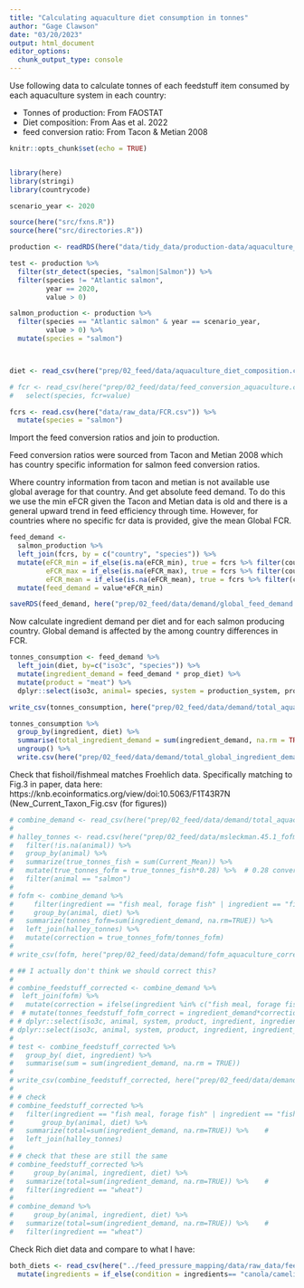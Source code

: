 ```yaml
---
title: "Calculating aquaculture diet consumption in tonnes"
author: "Gage Clawson"
date: "03/20/2023"
output: html_document
editor_options: 
  chunk_output_type: console
---
```


Use following data to calculate tonnes of each feedstuff item consumed by each aquaculture system in each country:

* Tonnes of production: From FAOSTAT
* Diet composition: From Aas et al. 2022
* feed conversion ratio: From Tacon & Metian 2008

```r
knitr::opts_chunk$set(echo = TRUE)


library(here)
library(stringi)
library(countrycode)

scenario_year <- 2020

source(here("src/fxns.R"))
source(here("src/directories.R"))
```


```r

production <- readRDS(here("data/tidy_data/production-data/aquaculture_production_tidy.rds")) 

test <- production %>%
  filter(str_detect(species, "salmon|Salmon")) %>%
  filter(species != "Atlantic salmon",
         year == 2020, 
         value > 0)

salmon_production <- production %>%
  filter(species == "Atlantic salmon" & year == scenario_year,
         value > 0) %>%
  mutate(species = "salmon")



diet <- read_csv(here("prep/02_feed/data/aquaculture_diet_composition.csv"))

# fcr <- read_csv(here("prep/02_feed/data/feed_conversion_aquaculture.csv")) %>%
#   select(species, fcr=value)

fcrs <- read.csv(here("data/raw_data/FCR.csv")) %>%
  mutate(species = "salmon")

```

Import the feed conversion ratios and join to production. 

Feed conversion ratios were sourced from Tacon and Metian 2008 which has country specific information for salmon feed conversion ratios.

Where country information from tacon and metian is not available use global average for that country. And get absolute feed demand. To do this we use the min eFCR given the Tacon and Metian data is old and there is a general upward trend in feed efficiency through time. However, for countries where no specific fcr data is provided, give the mean Global FCR.


```r
feed_demand <- 
  salmon_production %>%
  left_join(fcrs, by = c("country", "species")) %>%
  mutate(eFCR_min = if_else(is.na(eFCR_min), true = fcrs %>% filter(country=="Globe") %>% pull(eFCR_mean), false = eFCR_min),
         eFCR_max = if_else(is.na(eFCR_max), true = fcrs %>% filter(country=="Globe") %>% pull(eFCR_mean), false = eFCR_max),
         eFCR_mean = if_else(is.na(eFCR_mean), true = fcrs %>% filter(country=="Globe") %>% pull(eFCR_mean), false = eFCR_mean)) %>% 
  mutate(feed_demand = value*eFCR_min)

saveRDS(feed_demand, here("prep/02_feed/data/demand/global_feed_demand.rds"))
```


Now calculate ingredient demand per diet and for each salmon producing country. Global demand is affected by the among country differences in FCR.

```r

tonnes_consumption <- feed_demand %>%
  left_join(diet, by=c("iso3c", "species")) %>%
  mutate(ingredient_demand = feed_demand * prop_diet) %>%
  mutate(product = "meat") %>%
  dplyr::select(iso3c, animal= species, system = production_system, product, ingredient = raw_name, ingredient_demand, diet) 

write_csv(tonnes_consumption, here("prep/02_feed/data/demand/total_aquaculture_ingredient_demand.csv")) 

tonnes_consumption %>%
  group_by(ingredient, diet) %>%
  summarise(total_ingredient_demand = sum(ingredient_demand, na.rm = TRUE)) %>%
  ungroup() %>%
  write.csv(here("prep/02_feed/data/demand/total_global_ingredient_demand.csv"), row.names = FALSE)

```

Check that fishoil/fishmeal matches Froehlich data.
Specifically matching to Fig.3 in paper, data here: https://knb.ecoinformatics.org/view/doi:10.5063/F1T43R7N
(New_Current_Taxon_Fig.csv (for figures))

```r

# combine_demand <- read_csv(here("prep/02_feed/data/demand/total_aquaculture_ingredient_demand.csv"))
# 
# halley_tonnes <- read.csv(here("prep/02_feed/data/msleckman.45.1_fofm_consumption.csv")) %>%
#   filter(!is.na(animal)) %>%
#   group_by(animal) %>%
#   summarize(true_tonnes_fish = sum(Current_Mean)) %>%
#   mutate(true_tonnes_fofm = true_tonnes_fish*0.28) %>%  # 0.28 converts tonnes fish to fofm
#   filter(animal == "salmon")
# 
# fofm <- combine_demand %>%
#     filter(ingredient == "fish meal, forage fish" | ingredient == "fish oil, forage fish" | ingredient == "fish meal, cut offs" | ingredient == "fish oil, cut offs") %>%
#     group_by(animal, diet) %>%
#   summarize(tonnes_fofm=sum(ingredient_demand, na.rm=TRUE)) %>%
#   left_join(halley_tonnes) %>%
#   mutate(correction = true_tonnes_fofm/tonnes_fofm)
# 
# write_csv(fofm, here("prep/02_feed/data/demand/fofm_aquaculture_corrected_consumption.csv"))

```


```r

# ## I actually don't think we should correct this? 
# 
# combine_feedstuff_corrected <- combine_demand %>%
#  left_join(fofm) %>%
#   mutate(correction = ifelse(ingredient %in% c("fish meal, forage fish", "fish oil, forage fish", "fish oil, cut offs", "fish meal, cut offs" ) , correction, 1)) %>%
#  # mutate(tonnes_feedstuff_fofm_correct = ingredient_demand*correction) %>%
# # dplyr::select(iso3c, animal, system, product, ingredient, ingredient_demand=tonnes_feedstuff_fofm_correct, diet)
# dplyr::select(iso3c, animal, system, product, ingredient, ingredient_demand, diet)
# 
# test <- combine_feedstuff_corrected %>%
#   group_by( diet, ingredient) %>%
#   summarise(sum = sum(ingredient_demand, na.rm = TRUE))
# 
# write_csv(combine_feedstuff_corrected, here("prep/02_feed/data/demand/total_aquaculture_ingredient_demand_corrected.csv"))    
# 
# # check
# combine_feedstuff_corrected %>%
#   filter(ingredient == "fish meal, forage fish" | ingredient == "fish oil, forage fish" | ingredient == "fish meal, cut offs" | ingredient == "fish oil, cut offs" ) %>%
#       group_by(animal, diet) %>%
#   summarize(total=sum(ingredient_demand, na.rm=TRUE)) %>%    #
#   left_join(halley_tonnes)
# 
# # check that these are still the same
# combine_feedstuff_corrected %>%
#     group_by(animal, ingredient, diet) %>%
#   summarize(total=sum(ingredient_demand, na.rm=TRUE)) %>%    #
#   filter(ingredient == "wheat") 
# 
# combine_demand %>%
#     group_by(animal, ingredient, diet) %>%
#   summarize(total=sum(ingredient_demand, na.rm=TRUE)) %>%    #
#   filter(ingredient == "wheat") 


```


Check Rich diet data and compare to what I have: 


```r
both_diets <- read_csv(here("../feed_pressure_mapping/data/raw_data/feed_composition_pressures.csv")) |> select(-X5) |> 
  mutate(ingredients = if_else(condition = ingredients== "canola/camelina oil", true = "canola oil", false = ingredients))
```

